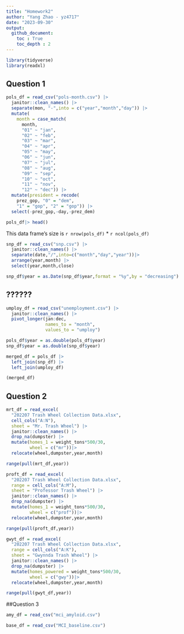 ```yaml
---
title: "Homework2"
author: "Yang Zhao - yz4717"
date: "2023-09-30"
output: 
  github_document:
    toc : True
    toc_depth : 2
---
```


```r
library(tidyverse)
library(readxl)
```

## Question 1

```r
pols_df = read_csv("pols-month.csv") |> 
  janitor::clean_names() |> 
  separate(mon, "-",into = c("year","month","day")) |> 
  mutate(
    month = case_match(
      month, 
      "01" ~ "jan",
      "02" ~ "feb",
      "03" ~ "mar",
      "04" ~ "apr",
      "05" ~ "may",
      "06" ~ "jun",
      "07" ~ "jul",
      "08" ~ "aug",
      "09" ~ "sep",
      "10" ~ "oct", 
      "11" ~ "nov", 
      "12" ~ "dec")) |> 
  mutate(president = recode(
    prez_gop, "0" = "dem",
    "1" = "gop", "2" = "gop")) |> 
  select(-prez_gop,-day,-prez_dem)

pols_df|> head()

```
This data frame's size is `r nrow(pols_df)` * `r ncol(pols_df)`


```r


snp_df = read_csv("snp.csv") |> 
  janitor::clean_names() |> 
  separate(date,"/",into=c("month","day","year"))|> 
  arrange(year,month) |> 
  select(year,month,close)

snp_df$year = as.Date(snp_df$year,format = "%y",by = "decreasing")
```

## ??????


```r
umploy_df = read_csv("unemployment.csv") |> 
  janitor::clean_names() |> 
  pivot_longer(jan:dec,
               names_to = "month",
               values_to = "umploy")

```


```r
pols_df$year = as.double(pols_df$year)
snp_df$year = as.double(snp_df$year)

merged_df = pols_df |>
  left_join(snp_df) |> 
  left_join(umploy_df)

(merged_df)
```


## Question 2
```r

mrt_df = read_excel(
  "202207 Trash Wheel Collection Data.xlsx",
  cell_cols("A:N"),
  sheet = "Mr. Trash Wheel") |> 
  janitor::clean_names() |> 
  drop_na(dumpster) |> 
  mutate(homes_1 = weight_tons*500/30,
         wheel = c("mr"))|> 
  relocate(wheel,dumpster,year,month) 

range(pull(mrt_df,year))

```

```r

proft_df = read_excel(
  "202207 Trash Wheel Collection Data.xlsx",
  range = cell_cols("A:M"),
  sheet = "Professor Trash Wheel") |> 
  janitor::clean_names() |> 
  drop_na(dumpster) |> 
  mutate(homes_1 = weight_tons*500/30,
         wheel = c("prof"))|> 
  relocate(wheel,dumpster,year,month)

range(pull(proft_df,year))

```


```r

gwyt_df = read_excel(
  "202207 Trash Wheel Collection Data.xlsx",
  range = cell_cols("A:K"),
  sheet = "Gwynnda Trash Wheel") |> 
  janitor::clean_names() |> 
  drop_na(dumpster) |> 
  mutate(homes_powered = weight_tons*500/30,
         wheel = c("gwy"))|> 
  relocate(wheel,dumpster,year,month)

range(pull(gwyt_df,year))
```



##Question 3

```r
amy_df = read_csv("mci_amyloid.csv")

base_df = read_csv("MCI_baseline.csv")
```

